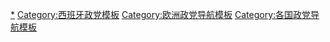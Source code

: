 {{Navbox
 | name   = 西班牙政党
 | title  = {{flagicon|Spain}} [[西班牙政党列表|西班牙政党]]
 | bodyclass = hlist
 | group1 = [[众议院 (西班牙)|众议院]] (350)
 | list1  =
* [[西班牙工人社会党]] (120)
* [[人民党 (西班牙)|人民党]] (88)
* [[呼声 (政党)|呼声]] (52)
* [[联合我们能]] (37)
* [[加泰罗尼亚共和左翼－主权主义者]] (13)
* [[公民－公民党]] (10)
* [[一起为了加泰罗尼亚]] (8)
* [[巴斯克民族主义党]] (7)
* [[巴斯克地区联合]] (5)
* [[更多国家]] (3)
* [[人民团结候选人]] (2)
* [[民族主义团结协议]] (2)
* [[总和纳瓦拉]] (2)
* [[加利西亚民族主义集团]] (1)
* [[特鲁埃尔存在]] (1)
* [[阿拉贡党]] (1)

 | group2  = [[参议院 (西班牙)|参议院]] (266)
 | list2   =
* [[西班牙工人社会党]] (110)
* [[人民党 (西班牙)|人民党]] (83)
* [[加泰罗尼亚共和左翼]] (13)
* [[巴斯克民族主义党]] (10)
* [[呼声 (政党)|呼声]] (3)
* [[总和纳瓦拉]] (3)
* [[一起为了加泰罗尼亚]] (2)
* [[特鲁埃尔存在]] (2)
* [[巴斯克地区联合]] (1)
* [[民族主义团结协议]] (1)
* [[戈梅拉社会主义团体]] (1)
* [[对未来说是]] (1)
* [[坎塔布里亚地区主义党]] (1)
* [[为了梅利利亚联盟]] (1)

 | group3 = [[西班牙自治區|自治区议会]]
 | list3  =
* [[阿拉贡联盟]]
* [[共同加泰罗尼亚－我们能]]
* [[在潮流中]]
* [[莱昂人民联盟]]
* [[为马略卡争取更多]]
* [[纳瓦拉人民联盟]]
* [[El Pi－为了群岛提案]]
* [[为了福门特拉人民]]
* [[阿斯图里亚斯论坛]]

 | group4 = [[欧洲议会]] (54)
 | list4  =
* [[西班牙工人社会党]] (20)
* [[人民党 (西班牙)|人民党]] (12)
* [[公民－公民党]] (7)
* [[联合我们能变革欧洲]] (6)
**[[我们能]] 4
**[[联合左翼 (西班牙)|联合左翼]] 2
* [[呼声 (政党)|呼声]] (3)
* [[共和国现在]] (3)
** [[加泰罗尼亚共和左翼]] 2
** [[巴斯克地区联合]] 1
* [[一起为了加泰罗尼亚]] (2)
* [[巴斯克民族主义党]] (1)

 | below = 
* [[西班牙政治]]
* [[各国执政党列表]]
* [[Portal:政治|政治专题]]
}}<noinclude>
{{collapsible option}}
[[Category:西班牙政党|*]]
[[Category:西班牙政党模板]]
[[Category:欧洲政党导航模板]]
[[Category:各国政党导航模板]]
</noinclude>